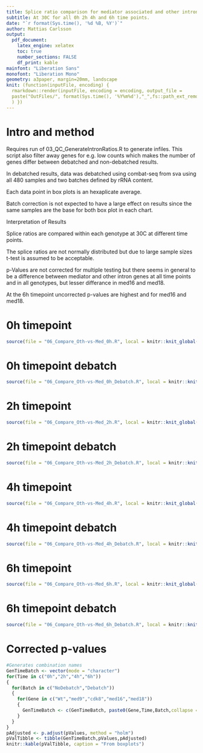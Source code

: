 ```yaml
---
title: Splice ratio comparison for mediator associated and other intron genes.
subtitle: At 30C for all 0h 2h 4h and 6h time points.
date: "`r format(Sys.time(), '%d %B, %Y')`"
author: Mattias Carlsson
output:
  pdf_document:
    latex_engine: xelatex
    toc: true
    number_sections: FALSE
    df_print: kable
mainfont: "Liberation Sans"
monofont: "Liberation Mono"
geometry: a3paper, margin=20mm, landscape
knit: (function(inputFile, encoding) {
  rmarkdown::render(inputFile, encoding = encoding, output_file = 
  paste("OutFiles/", format(Sys.time(), '%Y%m%d'),"_",fs::path_ext_remove(basename(inputFile)),".pdf",sep="")
  ) })
---
```

\newpage

# Intro and method
Requires run of 03_QC_GenerateIntronRatios.R to generate infiles. This script also filter away genes for e.g. low counts which makes the number of genes differ between debatched and non-debatched results.

In debatched results, data was debatched using combat-seq from sva using all 480 samples and two batches defined by rRNA content.

Each data point in box plots is an hexaplicate average.

Batch correction is not expected to have a large effect on results since the same samples are the base for both box plot in each chart.

Interpretation of Results

Splice ratios are compared within each genotype at 30C at different time points.

The splice ratios are not normally distributed but due to large sample sizes t-test is assumed to be acceptable.

p-Values are not corrected for multiple testing but there seems in general to be a difference between mediator and other intron genes at all time points and in all genotypes, but lesser differance in med16 and med18.

At the 6h timepoint uncorrected p-values are highest and for med16 and med18.


\newpage

# 0h timepoint
```r
source(file = "06_Compare_Oth-vs-Med_0h.R", local = knitr::knit_global())
```
\newpage

# 0h timepoint debatch
```r
source(file = "06_Compare_Oth-vs-Med_0h_Debatch.R", local = knitr::knit_global())
```
\newpage

# 2h timepoint
```r
source(file = "06_Compare_Oth-vs-Med_2h.R", local = knitr::knit_global())
```
\newpage

# 2h timepoint debatch
```r
source(file = "06_Compare_Oth-vs-Med_2h_Debatch.R", local = knitr::knit_global())
```
\newpage

# 4h timepoint
```r
source(file = "06_Compare_Oth-vs-Med_4h.R", local = knitr::knit_global())
```
\newpage

# 4h timepoint debatch
```r
source(file = "06_Compare_Oth-vs-Med_4h_Debatch.R", local = knitr::knit_global())
```
\newpage

# 6h timepoint
```r
source(file = "06_Compare_Oth-vs-Med_6h.R", local = knitr::knit_global())
```
\newpage

# 6h timepoint debatch
```r
source(file = "06_Compare_Oth-vs-Med_6h_Debatch.R", local = knitr::knit_global())
```

\newpage

# Corrected p-values
```r
#Generates combination names
GenTimeBatch <- vector(mode = "character")
for(Time in c("0h","2h","4h","6h"))
{
  for(Batch in c("NoDebatch","Debatch"))
  {
    for(Gene in c("Wt","med9","cdk8","med16","med18"))
    {
      GenTimeBatch <- c(GenTimeBatch, paste0(Gene,Time,Batch,collapse = ""))
    }
  }
}
pAdjusted <- p.adjust(pValues, method = "holm")
pValTibble <- tibble(GenTimeBatch,pValues,pAdjusted)
knitr::kable(pValTibble, caption = "From boxplots")
```